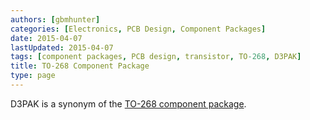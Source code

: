 ```yaml
---
authors: [gbmhunter]
categories: [Electronics, PCB Design, Component Packages]
date: 2015-04-07
lastUpdated: 2015-04-07
tags: [component packages, PCB design, transistor, TO-268, D3PAK]
title: TO-268 Component Package
type: page
---
```


D3PAK is a synonym of the [TO-268 component package](/pcb-design/component-packages/to-268-component-package/).
